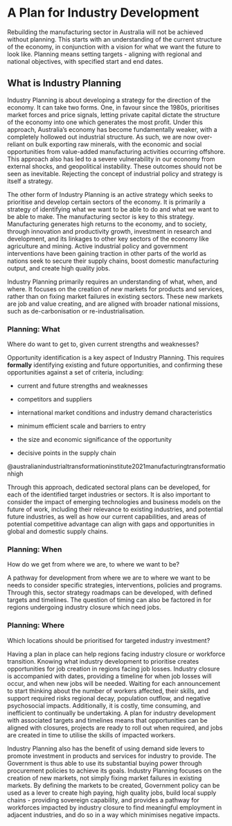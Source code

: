 # A Plan for Industry Development

::: callout-note
Rebuilding the manufacturing sector in Australia will not be achieved without planning. This starts with an understanding of the current structure of the economy, in conjunction with a vision for what we want the future to look like. Planning means setting targets - aligning with regional and national objectives, with specified start and end dates.
:::

## What is Industry Planning

Industry Planning is about developing a strategy for the direction of the economy. It can take two forms. One, in favour since the 1980s, prioritises market forces and price signals, letting private capital dictate the structure of the economy into one which generates the most profit. Under this approach, Australia's economy has become fundamentally weaker, with a completely hollowed out industrial structure. As such, we are now over-reliant on bulk exporting raw minerals, with the economic and social opportunities from value-added manufacturing activities occurring offshore. This approach also has led to a severe vulnerability in our economy from external shocks, and geopolitical instability. These outcomes should not be seen as inevitable. Rejecting the concept of industrial policy and strategy is itself a strategy.

The other form of Industry Planning is an active strategy which seeks to prioritise and develop certain sectors of the economy. It is primarily a strategy of identifying what we want to be able to do and what we want to be able to make. The manufacturing sector is key to this strategy. Manufacturing generates high returns to the economy, and to society, through innovation and productivity growth, investment in research and development, and its linkages to other key sectors of the economy like agriculture and mining. Active industrial policy and government interventions have been gaining traction in other parts of the world as nations seek to secure their supply chains, boost domestic manufacturing output, and create high quality jobs.

Industry Planning primarily requires an understanding of what, when, and where. It focuses on the creation of *new* markets for products and services, rather than on fixing market failures in existing sectors. These new markets are job and value creating, and are aligned with broader national missions, such as de-carbonisation or re-industrialisation.

### Planning: What

::: callout-note
Where do want to get to, given current strengths and weaknesses?
:::

Opportunity identification is a key aspect of Industry Planning. This requires **formally** identifying existing and future opportunities, and confirming these opportunities against a set of criteria, including:

-   current and future strengths and weaknesses

-   competitors and suppliers

-   international market conditions and industry demand characteristics

-   minimum efficient scale and barriers to entry

-   the size and economic significance of the opportunity

-   decisive points in the supply chain

@australianindustrialtransformationinstitute2021manufacturingtransformationhigh

Through this approach, dedicated sectoral plans can be developed, for each of the identified target industries or sectors. It is also important to consider the impact of emerging technologies and business models on the future of work, including their relevance to existing industries, and potential future industries, as well as how our current capabilities, and areas of potential competitive advantage can align with gaps and opportunities in global and domestic supply chains.

### Planning: When

::: callout-note
How do we get from where we are, to where we want to be?
:::

A pathway for development from where we are to where we want to be needs to consider specific strategies, interventions, policies and programs. Through this, sector strategy roadmaps can be developed, with defined targets and timelines. The question of timing can also be factored in for regions undergoing industry closure which need jobs.

### Planning: Where

::: callout-note
Which locations should be prioritised for targeted industry investment?
:::

Having a plan in place can help regions facing industry closure or workforce transition. Knowing what industry development to prioritise creates opportunities for job creation in regions facing job losses. Industry closure is accompanied with dates, providing a timeline for when job losses will occur, and when new jobs will be needed. Waiting for each announcement to start thinking about the number of workers affected, their skills, and support required risks regional decay, population outflow, and negative psychosocial impacts. Additionally, it is costly, time consuming, and inefficient to continually be undertaking. A plan for industry development with associated targets and timelines means that opportunities can be aligned with closures, projects are ready to roll out when required, and jobs are created in time to utilise the skills of impacted workers.

Industry Planning also has the benefit of using demand side levers to promote investment in products and services for industry to provide. The Government is thus able to use its substantial buying power through procurement policies to achieve its goals. Industry Planning focuses on the creation of new markets, not simply fixing market failures in existing markets. By defining the markets to be created, Government policy can be used as a lever to create high paying, high quality jobs, build local supply chains - providing sovereign capability, and provides a pathway for workforces impacted by industry closure to find meaningful employment in adjacent industries, and do so in a way which minimises negative impacts.
